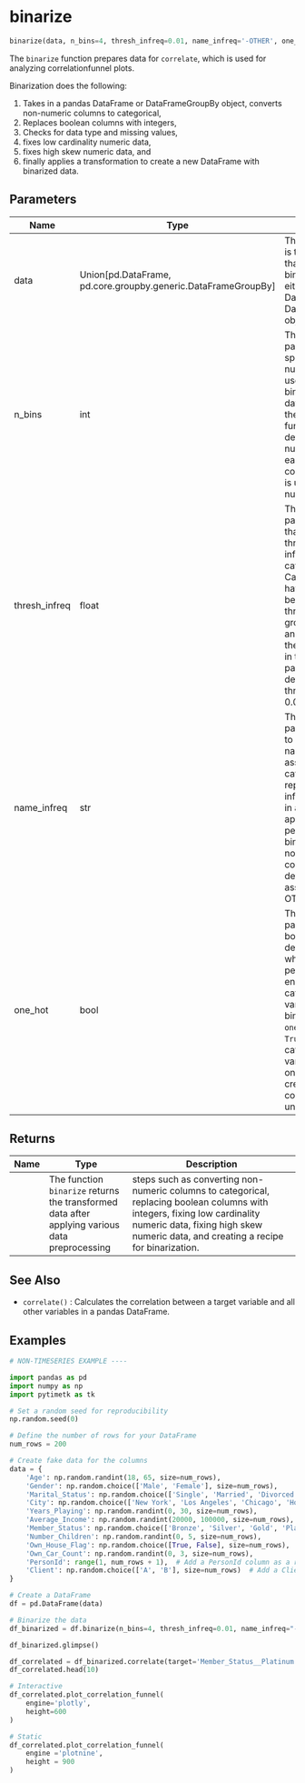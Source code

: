 # binarize { #pytimetk.binarize }

```python
binarize(data, n_bins=4, thresh_infreq=0.01, name_infreq='-OTHER', one_hot=True)
```

The `binarize` function prepares data for `correlate`, which is used for analyzing correlationfunnel plots. 

Binarization does the following:

1. Takes in a pandas DataFrame or DataFrameGroupBy object, converts non-numeric
columns to categorical, 
2. Replaces boolean columns with integers, 
3. Checks for data type and missing
values, 
4. fixes low cardinality numeric data, 
5. fixes high skew numeric data, and 
6. finally applies a
transformation to create a new DataFrame with binarized data.

## Parameters {.doc-section .doc-section-parameters}

| Name          | Type                                                            | Description                                                                                                                                                                                                                                                                                    | Default    |
|---------------|-----------------------------------------------------------------|------------------------------------------------------------------------------------------------------------------------------------------------------------------------------------------------------------------------------------------------------------------------------------------------|------------|
| data          | Union\[pd.DataFrame, pd.core.groupby.generic.DataFrameGroupBy\] | The `data` parameter is the input data that you want to binarize. It can be either a pandas DataFrame or a DataFrameGroupBy object.                                                                                                                                                            | _required_ |
| n_bins        | int                                                             | The `n_bins` parameter specifies the number of bins to use when binarizing numeric data. It is used in the `create_recipe` function to determine the number of bins for each numeric column.  `pd.qcut()` is used to bin the numeric data.                                                     | `4`        |
| thresh_infreq | float                                                           | The `thresh_infreq` parameter is a float that represents the threshold for infrequent categories. Categories that have a frequency below this threshold will be grouped together and labeled with the name specified in the `name_infreq` parameter. By default, the threshold is set to 0.01. | `0.01`     |
| name_infreq   | str                                                             | The `name_infreq` parameter is used to specify the name that will be assigned to the category representing infrequent values in a column. This is applicable when performing binarization on non-numeric columns. By default, the name assigned is "-OTHER".                                   | `'-OTHER'` |
| one_hot       | bool                                                            | The `one_hot` parameter is a boolean flag that determines whether or not to perform one-hot encoding on the categorical variables after binarization. If `one_hot` is set to `True`, the categorical variables will be one-hot encoded, creating binary columns for each unique category.      | `True`     |

## Returns {.doc-section .doc-section-returns}

| Name   | Type                                                                                           | Description                                                                                                                                                                                                       |
|--------|------------------------------------------------------------------------------------------------|-------------------------------------------------------------------------------------------------------------------------------------------------------------------------------------------------------------------|
|        | The function `binarize` returns the transformed data after applying various data preprocessing | steps such as converting non-numeric columns to categorical, replacing boolean columns with integers, fixing low cardinality numeric data, fixing high skew numeric data, and creating a recipe for binarization. |

## See Also {.doc-section .doc-section-see-also}

- `correlate()` : Calculates the correlation between a target variable and all other variables in a pandas DataFrame.

## Examples {.doc-section .doc-section-examples}

``` python
# NON-TIMESERIES EXAMPLE ----

import pandas as pd
import numpy as np
import pytimetk as tk

# Set a random seed for reproducibility
np.random.seed(0)

# Define the number of rows for your DataFrame
num_rows = 200

# Create fake data for the columns
data = {
    'Age': np.random.randint(18, 65, size=num_rows),
    'Gender': np.random.choice(['Male', 'Female'], size=num_rows),
    'Marital_Status': np.random.choice(['Single', 'Married', 'Divorced'], size=num_rows),
    'City': np.random.choice(['New York', 'Los Angeles', 'Chicago', 'Houston', 'Miami'], size=num_rows),
    'Years_Playing': np.random.randint(0, 30, size=num_rows),
    'Average_Income': np.random.randint(20000, 100000, size=num_rows),
    'Member_Status': np.random.choice(['Bronze', 'Silver', 'Gold', 'Platinum'], size=num_rows),
    'Number_Children': np.random.randint(0, 5, size=num_rows),
    'Own_House_Flag': np.random.choice([True, False], size=num_rows),
    'Own_Car_Count': np.random.randint(0, 3, size=num_rows),
    'PersonId': range(1, num_rows + 1),  # Add a PersonId column as a row count
    'Client': np.random.choice(['A', 'B'], size=num_rows)  # Add a Client column with random values 'A' or 'B'
}

# Create a DataFrame
df = pd.DataFrame(data)

# Binarize the data
df_binarized = df.binarize(n_bins=4, thresh_infreq=0.01, name_infreq="-OTHER", one_hot=True)

df_binarized.glimpse()    
```

``` python
df_correlated = df_binarized.correlate(target='Member_Status__Platinum')
df_correlated.head(10)
```

``` python
# Interactive
df_correlated.plot_correlation_funnel(
    engine='plotly', 
    height=600
)
```

``` python
# Static
df_correlated.plot_correlation_funnel(
    engine ='plotnine', 
    height = 900
)
```